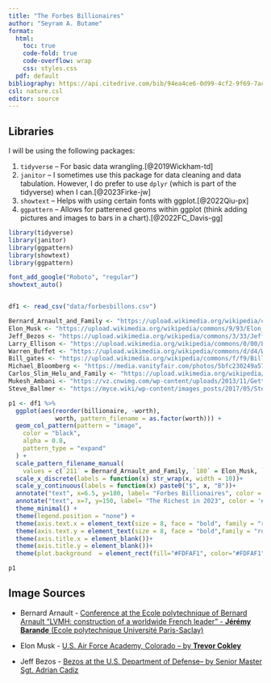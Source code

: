 ```yaml
---
title: "The Forbes Billionaires"
author: "Seyram A. Butame"
format: 
  html:
    toc: true
    code-fold: true
    code-overflow: wrap
    css: styles.css
  pdf: default
bibliography: https://api.citedrive.com/bib/94ea4ce6-0d99-4cf2-9f69-7ac984099349/references.bib?x=eyJpZCI6ICI5NGVhNGNlNi0wZDk5LTRjZjItOWY2OS03YWM5ODQwOTkzNDkiLCAidXNlciI6ICIxOTAyIiwgInNpZ25hdHVyZSI6ICI1YjQyYWJhMGJjN2EwZDRkZGJhNjJjNjAyNTVlODljYzNmMWYyOTYyODMzN2E0YWViYzViYTExNGU5NjYzZTUxIn0=/bibliography.bib
csl: nature.csl
editor: source
---
```


## Libraries

I will be using the following packages:

1. `tidyverse` -- For basic data wrangling.[@2019Wickham-td]
2.  `janitor` -- I sometimes use this package for data cleaning and data tabulation. However, I do prefer to use `dplyr` (which is part of the tidyverse) when I can.[@2023Firke-jw]
3. `showtext` -- Helps with using certain fonts with ggplot.[@2022Qiu-px]
4. `ggpattern` -- Allows for patterened geoms within ggplot (think adding pictures and images to bars in a chart).[@2022FC_Davis-gg] 

```R

library(tidyverse)
library(janitor)
library(ggpattern)
library(showtext)
library(ggpattern)
```


```R

font_add_google("Roboto", "regular")
showtext_auto()


df1 <- read_csv("data/forbesbillons.csv")

Bernard_Arnault_and_Family <- "https://upload.wikimedia.org/wikipedia/commons/d/de/Bernard_Arnault_%283%29_-_2017_%28cropped%29.jpg"
Elon_Musk <- "https://upload.wikimedia.org/wikipedia/commons/9/93/Elon_Musk_Colorado_2022_%28cropped%29.jpg"
Jeff_Bezos <- "https://upload.wikimedia.org/wikipedia/commons/3/33/Jeff_Bezos_2016.jpg"
Larry_Ellison <- "https://upload.wikimedia.org/wikipedia/commons/0/00/Larry_Ellison_picture.png"
Warren_Buffet <- "https://upload.wikimedia.org/wikipedia/commons/d/d4/Warren_Buffett_at_the_2015_SelectUSA_Investment_Summit_%28cropped%29.jpg"
Bill_gates <- "https://upload.wikimedia.org/wikipedia/commons/f/f9/Bill_Gates_%282020%29_01.jpg"
Michael_Bloomberg <- "https://media.vanityfair.com/photos/5bfc230249a5732cd95df343/master/w_2560%2Cc_limit/l-Wall-Street-Pro-Bloomberg.jpg"
Carlos_Slim_Helu_and_Family <- "https://upload.wikimedia.org/wikipedia/commons/thumb/f/f6/Carlos_Slim_2012.jpg/1200px-Carlos_Slim_2012.jpg"
Mukesh_Ambani <- "https://vz.cnwimg.com/wp-content/uploads/2013/11/GettyImages-187455378.jpg"
Steve_Ballmer <- "https://myce.wiki/wp-content/images_posts/2017/05/Steve_Ballmer_at_CES_2010_cropped.jpg"

p1 <- df1 %>%
  ggplot(aes(reorder(billionaire, -worth), 
             worth, pattern_filename = as.factor(worth))) +
  geom_col_pattern(pattern = "image",
    color = "black",
    alpha = 0.8,
    pattern_type = "expand"
  ) +
  scale_pattern_filename_manual(
    values = c(`211` = Bernard_Arnault_and_Family, `180` = Elon_Musk, `114` = Jeff_Bezos, `107` = Larry_Ellison, `106` = Warren_Buffet, `104` = Bill_gates, `94.5` = Michael_Bloomberg, `93` = Carlos_Slim_Helu_and_Family, `83.4` = Mukesh_Ambani, `80.7` = Steve_Ballmer)) +
  scale_x_discrete(labels = function(x) str_wrap(x, width = 10))+
  scale_y_continuous(labels = function(x) paste0("$", x, "B"))+
  annotate("text", x=6.5, y=180, label= "Forbes Billionaires", color = '#663333', size = 10, family = 'Roboto', fontface = "bold")+
  annotate("text", x=7, y=150, label= "The Richest in 2023", color = '#117b9e', size = 8, family = 'Roboto', fontface = "bold")+
  theme_minimal() +
  theme(legend.position = "none") +
  theme(axis.text.x = element_text(size = 8, face = "bold", family = "rubik",color = '#117b9e'))+
  theme(axis.text.y = element_text(size = 8, face = "bold",family = "rubik",color = '#117b9e'))+
  theme(axis.title.x = element_blank())+
  theme(axis.title.y = element_blank())+
  theme(plot.background  = element_rect(fill="#FDFAF1", color="#FDFAF1"))

p1

```

## Image Sources

-  Bernard Arnault - <a href="https://commons.wikimedia.org/wiki/File:Bernard_Arnault_(3)_-_2017_(cropped).jpg#/media/File:Bernard_Arnault_(3)_-_2017_(cropped).jpg">Conference at the Ecole polytechnique of Bernard Arnault "LVMH: construction of a worldwide French leader" - **Jérémy Barande** (Ecole polytechnique Université Paris-Saclay)</a>

- Elon Musk - <a href="https://upload.wikimedia.org/wikipedia/commons/9/93/Elon_Musk_Colorado_2022_%28cropped%29.jpg">U.S. Air Force Academy, Colorado -- by **Trevor Cokley**</a>

- Jeff Bezos - <a href="https://upload.wikimedia.org/wikipedia/commons/3/33/Jeff_Bezos_2016.jpg">Bezos at the U.S. Department of Defense-- by Senior Master Sgt. Adrian Cadiz</a>


